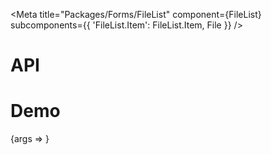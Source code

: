 
<Meta
  title="Packages/Forms/FileList"
  component={FileList}
  subcomponents={{
    'FileList.Item': FileList.Item,
    File
  }}
/>

# API

<ArgsTable />

# Demo

<Canvas>
  <Story
    name="FileList"
    args={{ items: ITEMS }}
    argTypes={{
      items: { name: 'children' },
      isCompact: { control: 'boolean', table: { category: 'File' } }
    }}
    parameters={{
      design: {
        allowFullscreen: true,
        type: 'figma',
        url: 'https://www.figma.com/file/6g87L4FdKZTA3knt3Rsfdx/Garden?node-id=5867%3A35626'
      }
    }}
  >
    {args => <FileListStory {...args} />}
  </Story>
</Canvas>

